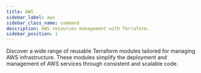 ```yaml
---
title: AWS
sidebar_label: aws
sidebar_class_name: command
description: AWS resources management with Terraform.
sidebar_position: 1
---
```


<Intro>
  Discover a wide range of reusable Terraform modules tailored for managing AWS infrastructure. These modules simplify the deployment and management of AWS services through consistent and scalable code.
</Intro>

<DocCardList/>
